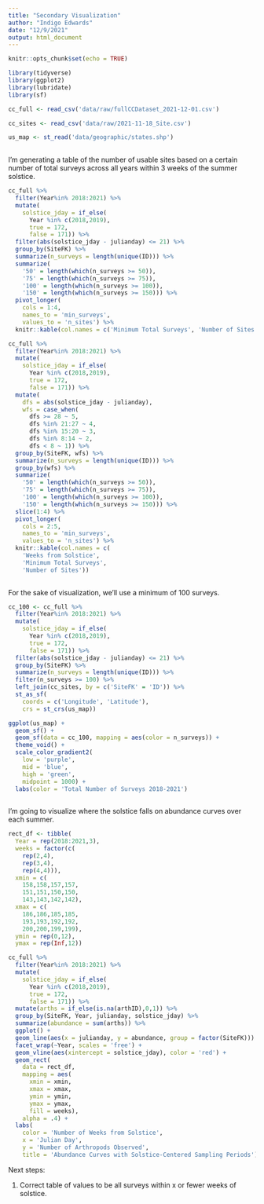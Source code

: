 ```yaml
---
title: "Secondary Visualization"
author: "Indigo Edwards"
date: "12/9/2021"
output: html_document
---
```


```r
knitr::opts_chunk$set(echo = TRUE)

library(tidyverse)
library(ggplot2)
library(lubridate)
library(sf)

cc_full <- read_csv('data/raw/fullCCDataset_2021-12-01.csv')

cc_sites <- read_csv('data/raw/2021-11-18_Site.csv')

us_map <- st_read('data/geographic/states.shp')
  
```

I'm generating a table of the number of usable sites based on a certain number of total surveys across all years within 3 weeks of the summer solstice.

```r

cc_full %>% 
  filter(Year%in% 2018:2021) %>% 
  mutate(
    solstice_jday = if_else(
      Year %in% c(2018,2019),
      true = 172,
      false = 171)) %>% 
  filter(abs(solstice_jday - julianday) <= 21) %>% 
  group_by(SiteFK) %>% 
  summarize(n_surveys = length(unique(ID))) %>%
  summarize(
    '50' = length(which(n_surveys >= 50)),
    '75' = length(which(n_surveys >= 75)),
    '100' = length(which(n_surveys >= 100)),
    '150' = length(which(n_surveys >= 150))) %>% 
  pivot_longer(
    cols = 1:4,
    names_to = 'min_surveys',
    values_to = 'n_sites') %>% 
  knitr::kable(col.names = c('Minimum Total Surveys', 'Number of Sites'))

cc_full %>% 
  filter(Year%in% 2018:2021) %>% 
  mutate(
    solstice_jday = if_else(
      Year %in% c(2018,2019),
      true = 172,
      false = 171)) %>% 
  mutate(
    dfs = abs(solstice_jday - julianday),
    wfs = case_when(
      dfs >= 28 ~ 5,
      dfs %in% 21:27 ~ 4,
      dfs %in% 15:20 ~ 3,
      dfs %in% 8:14 ~ 2,
      dfs < 8 ~ 1)) %>% 
  group_by(SiteFK, wfs) %>% 
  summarize(n_surveys = length(unique(ID))) %>%
  group_by(wfs) %>% 
  summarize(
    '50' = length(which(n_surveys >= 50)),
    '75' = length(which(n_surveys >= 75)),
    '100' = length(which(n_surveys >= 100)),
    '150' = length(which(n_surveys >= 150))) %>% 
  slice(1:4) %>% 
  pivot_longer(
    cols = 2:5,
    names_to = 'min_surveys',
    values_to = 'n_sites') %>% 
  knitr::kable(col.names = c(
    'Weeks from Solstice',
    'Minimum Total Surveys',
    'Number of Sites'))
  
```

For the sake of visualization, we'll use a minimum of 100 surveys.

```r
cc_100 <- cc_full %>% 
  filter(Year%in% 2018:2021) %>% 
  mutate(
    solstice_jday = if_else(
      Year %in% c(2018,2019),
      true = 172,
      false = 171)) %>% 
  filter(abs(solstice_jday - julianday) <= 21) %>% 
  group_by(SiteFK) %>% 
  summarize(n_surveys = length(unique(ID))) %>%
  filter(n_surveys >= 100) %>% 
  left_join(cc_sites, by = c('SiteFK' = 'ID')) %>% 
  st_as_sf(
    coords = c('Longitude', 'Latitude'),
    crs = st_crs(us_map))

ggplot(us_map) +
  geom_sf() +
  geom_sf(data = cc_100, mapping = aes(color = n_surveys)) +
  theme_void() +
  scale_color_gradient2(
    low = 'purple',
    mid = 'blue',
    high = 'green', 
    midpoint = 1000) +
  labs(color = 'Total Number of Surveys 2018-2021')
  
```

I'm going to visualize where the solstice falls on abundance curves over each summer.

```r

rect_df <- tibble(
  Year = rep(2018:2021,3),
  weeks = factor(c(
    rep(2,4),
    rep(3,4),
    rep(4,4))),
  xmin = c(
    158,158,157,157,
    151,151,150,150,
    143,143,142,142),
  xmax = c(
    186,186,185,185,
    193,193,192,192,
    200,200,199,199),
  ymin = rep(0,12),
  ymax = rep(Inf,12))

cc_full %>% 
  filter(Year%in% 2018:2021) %>% 
  mutate(
    solstice_jday = if_else(
      Year %in% c(2018,2019),
      true = 172,
      false = 171)) %>% 
  mutate(arths = if_else(is.na(arthID),0,1)) %>% 
  group_by(SiteFK, Year, julianday, solstice_jday) %>% 
  summarize(abundance = sum(arths)) %>% 
  ggplot() +
  geom_line(aes(x = julianday, y = abundance, group = factor(SiteFK))) +
  facet_wrap(~Year, scales = 'free') +
  geom_vline(aes(xintercept = solstice_jday), color = 'red') +
  geom_rect(
    data = rect_df,
    mapping = aes(
      xmin = xmin,
      xmax = xmax,
      ymin = ymin,
      ymax = ymax,
      fill = weeks),
    alpha = .4) +
  labs(
    color = 'Number of Weeks from Solstice',
    x = 'Julian Day',
    y = 'Number of Arthropods Observed',
    title = 'Abundance Curves with Solstice-Centered Sampling Periods')

```

Next steps:

1. Correct table of values to be all surveys within x or fewer weeks of solstice.

